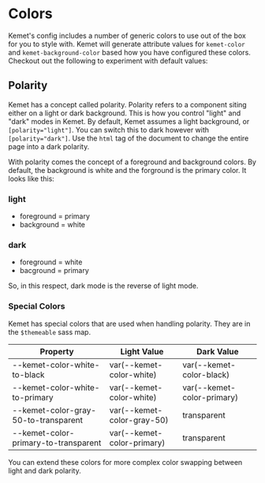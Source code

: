 
<Meta of={stories} />

# Colors

Kemet's config includes a number of generic colors to use out of the box for you to style with. Kemet will generate attribute values for `kemet-color` and `kemet-background-color` based how you have configured these colors. Checkout out the following to experiment with default values:

<Canvas name="Standard" of={stories.Standard} />
<Controls of={stories.Standard} />

## Polarity

Kemet has a concept called polarity. Polarity refers to a component siting either on a light or dark background. This is how you control "light" and "dark" modes in Kemet. By default, Kemet assumes a light background, or `[polarity="light"]`. You can switch this to dark however with `[polarity="dark"]`. Use the `html` tag of the document to change the entire page into a dark polarity.

With polarity comes the concept of a foreground and background colors. By default, the background is white and the forground is the primary color. It looks like this:

### light
- foreground = primary
- background = white

### dark
- foreground = white
- bacground = primary

So, in this respect, dark mode is the reverse of light mode.

### Special Colors

Kemet has special colors that are used when handling polarity. They are in the `$themeable` sass map.

| Property                             | Light Value                | Dark Value                 |
| ------------------------------------ | -------------------------- | -------------------------- |
| --kemet-color-white-to-black         | var(--kemet-color-white)   | var(--kemet-color-black)   |
| --kemet-color-white-to-primary       | var(--kemet-color-white)   | var(--kemet-color-primary) |
| --kemet-color-gray-50-to-transparent | var(--kemet-color-gray-50) | transparent                |
| --kemet-color-primary-to-transparent | var(--kemet-color-primary) | transparent                |

You can extend these colors for more complex color swapping between light and dark polarity.
